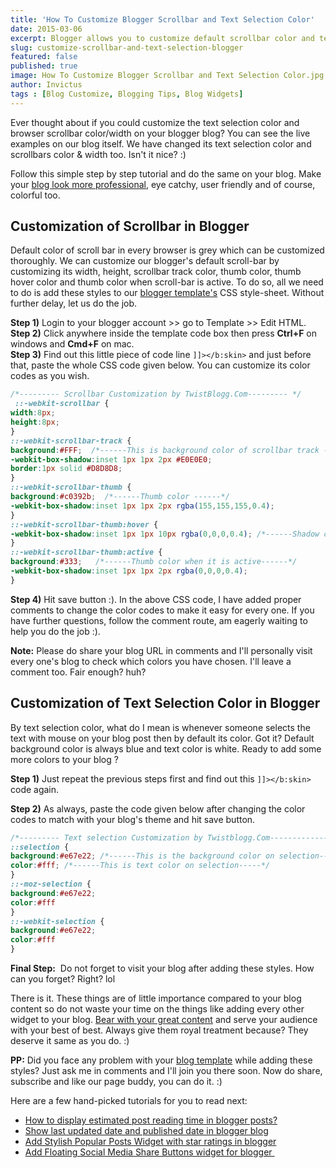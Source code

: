 ```yaml
---
title: 'How To Customize Blogger Scrollbar and Text Selection Color'
date: 2015-03-06
excerpt: Blogger allows you to customize default scrollbar color and text selection color with simple css. This article will guide you through that.
slug: customize-scrollbar-and-text-selection-blogger
featured: false
published: true
image: How To Customize Blogger Scrollbar and Text Selection Color.jpg
author: Invictus
tags : [Blog Customize, Blogging Tips, Blog Widgets]
---
```


Ever thought about if you could customize the text selection color and browser scrollbar color/width on your blogger blog? You can see the live examples on our blog itself. We have changed its text selection color and scrollbars color & width too. Isn't it nice? :) 

Follow this simple step by step tutorial and do the same on your blog. Make your [blog look more professional](https://www.twistblogg.com/2019/09/display-estimated-post-reading-time-in-blogger-posts.html), eye catchy, user friendly and of course, colorful too.

  

  
## Customization of Scrollbar in Blogger

Default color of scroll bar in every browser is grey which can be customized thoroughly. We can customize our blogger's default scroll-bar by customizing its width, height, scrollbar track color, thumb color, thumb hover color and thumb color when scroll-bar is active. To do so, all we need to do is add these styles to our [blogger template's](https://www.twistblogg.com/2019/09/best-premium-blogger-templates.html) CSS style-sheet. Without further delay, let us do the job.  
  
**Step 1)** Login to your blogger account >> go to Template >> Edit HTML.  
**Step 2)** Click anywhere inside the template code box then press **Ctrl+F** on windows and **Cmd+F** on mac.  
**Step 3)** Find out this little piece of code line `]]></b:skin>` and just before that, paste the whole CSS code given below. You can customize its color codes as you wish.  

```css title=scrollbar.css
/*--------- Scrollbar Customization by TwistBlogg.Com--------- */  
 ::-webkit-scrollbar {  
width:8px;  
height:8px;  
}  
::-webkit-scrollbar-track {  
background:#FFF;  /*------This is background color of scrollbar track ------*/  
-webkit-box-shadow:inset 1px 1px 2px #E0E0E0;  
border:1px solid #D8D8D8;  
}  
::-webkit-scrollbar-thumb {  
background:#c0392b;  /*------Thumb color ------*/  
-webkit-box-shadow:inset 1px 1px 2px rgba(155,155,155,0.4);  
}  
::-webkit-scrollbar-thumb:hover {  
-webkit-box-shadow:inset 1px 1px 10px rgba(0,0,0,0.4); /*------Shadow on hover------*/  
}  
::-webkit-scrollbar-thumb:active {  
background:#333;   /*------Thumb color when it is active------*/  
-webkit-box-shadow:inset 1px 1px 2px rgba(0,0,0,0.4);  
}  
```

**Step 4)** Hit save button :). In the above CSS code, I have added proper comments to change the color codes to make it easy for every one. If you have further questions, follow the comment route, am eagerly waiting to help you do the job :).  
  
**Note:** Please do share your blog URL in comments and I'll personally visit every one's blog to check which colors you have chosen. I'll leave a comment too. Fair enough? huh?  
  

## Customization of Text Selection Color in Blogger



By text selection color, what do I mean is whenever someone selects the text with mouse on your blog post then by default its color. Got it? Default background color is always blue and text color is white. Ready to add some more colors to your blog ?  
  

**Step 1)** Just repeat the previous steps first and find out this `]]></b:skin>` code again.   

**Step 2)** As always, paste the code given below after changing the color codes to match with your blog's theme and hit save button.

  
```css title=text-selection.css
/*--------- Text selection Customization by Twistblogg.Com------------- */  
::selection {  
background:#e67e22; /*------This is the background color on selection-----*/  
color:#fff; /*------This is text color on selection-----*/  
}  
::-moz-selection {  
background:#e67e22;  
color:#fff  
}  
::-webkit-selection {  
background:#e67e22;  
color:#fff  
}
```  

**Final Step:**  Do not forget to visit your blog after adding these styles. How can you forget? Right? lol  
  
There is it. These things are of little importance compared to your blog content so do not waste your time on the things like adding every other widget to your blog. [Bear with your great content](https://www.twistblogg.com/2014/03/Best-Tools-For-Bloggers-To-Correct-Grammatical-Mistakes.html) and serve your audience with your best of best. Always give them royal treatment because? They deserve it same as you do. :)  
  
**PP:** Did you face any problem with your [blog template](https://www.twistblogg.com/2016/01/premium-seo-optimized-blogger-template.html) while adding these styles? Just ask me in comments and I'll join you there soon. Now do share, subscribe and like our page buddy, you can do it. :)  
  
Here are a few hand-picked tutorials for you to read next:  

*   [How to display estimated post reading time in blogger posts?](https://www.twistblogg.com/2019/09/display-estimated-post-reading-time-in-blogger-posts.html)
*   [Show last updated date and published date in blogger blog](https://www.twistblogg.com/2019/09/show-published-and-last-updated-date-in-blogger-post.html)
*   [Add Stylish Popular Posts Widget with star ratings in blogger](https://www.twistblogg.com/2019/09/popular-posts-widget-with-rating-for-blogger.html)
*   [Add Floating Social Media Share Buttons widget for blogger ](https://www.twistblogg.com/2015/05/floating-social-share-bar-widget-for.html)